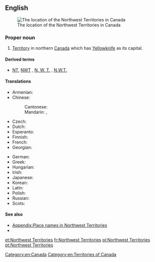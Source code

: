 ==English==
[[File:Northwest Territories-map.png|thumb|The location of the Northwest Territories in Canada]]

===Proper noun===
{{en-proper noun|head=[[northwest|Northwest]] [[territories|Territories]]}}

# [[territory|Territory]] in northern [[Canada]] which has [[Yellowknife]] as its capital.

====Derived terms====
* [[NT]], [[NWT]] , [[N. W. T.]] , [[N.W.T.]] {{qualifier|abbreviation}}

====Translations====
{{trans-top|Territory in northern Canada}}
* Armenian: {{t|hy|Հյուսիսարեւմտյան տարածքներ|p|sc=Armn}}
* Chinese:
*: Cantonese: {{t-needed|yue}}
*: Mandarin: {{t|cmn|西北地區|sc=Hani}}, {{t|cmn|西北地区|tr=Xī-Běi dìqū|sc=Hani}}
* Czech: {{t|cs|Severozápadní teritoria|n-p}}
* Dutch: {{t|nl|Noordwestelijke Territoria}}
* Esperanto: {{t|eo|Nordokcidentaj Teritorioj|p}}
* Finnish: {{t+|fi|Luoteisterritoriot|p}}
* French: {{t+|fr|Territoires du Nord-Ouest|m-p}}
* Georgian: {{t|ka|ჩრდილო-დასავლეთი ტერიტორიები|sc=Geor}}
{{trans-mid}}
* German: {{t+|de|Nordwest-Territorien|f-p}}
* Greek: {{t|el|Βορειοδυτικά Εδάφη|n-p}}
* Hungarian: {{t+|hu|Északnyugati területek}}
* Irish: {{t|ga|Críocha an Iarthuaiscirt|f-p}}
* Japanese: {{t|ja|ノースウエスト準州|tr=Nōsuwesuto junshū|sc=Jpan}}
* Korean: {{t|ko|노스웨스트 준주|tr=Noseuweseuteu junju|sc=Kore}}
* Latin: {{t|la|Territoria Septentrio-Occidentalia|n-p}}
* Polish: {{t+|pl|Terytoria Północno-Zachodnie}}
* Russian: {{t|ru|Северо-Западные территории|f-p|tr=Sévero-Západnyje territórii}}
* Scots: {{t|sco|Northwast Territories}}
{{trans-bottom}}

====See also====
* [[Appendix:Place names in Northwest Territories]]
* {{projectlink|wikipedia}}

[[Category:en:Canada]]
[[Category:en:Territories of Canada]]

[[et:Northwest Territories]]
[[fr:Northwest Territories]]
[[pl:Northwest Territories]]
[[pt:Northwest Territories]]